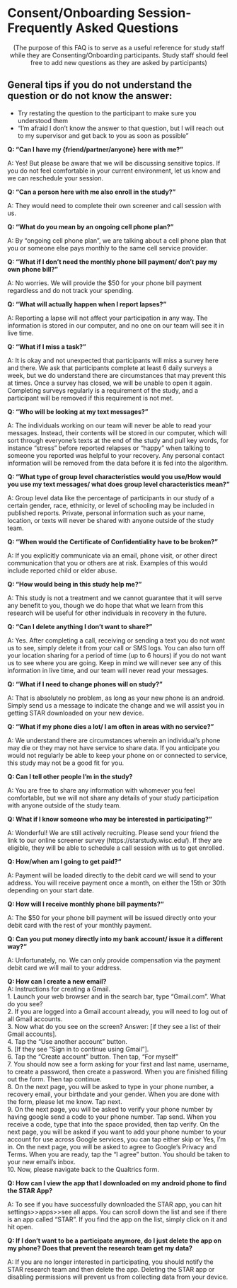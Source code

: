 # Consent/Onboarding Session-Frequently Asked Questions {#sec-faq_consent_onboarding}


<center>(The purpose of this FAQ is to serve as a useful reference for study staff while they are Consenting/Onboarding participants. Study staff should feel free to add new questions as they are asked by participants)</center>

## General tips if you do not understand the question or do not know the answer:

-   Try restating the question to the participant to make sure you understood them\
-   "I'm afraid I don't know the answer to that question, but I will reach out to my supervisor and get back to you as soon as possible"

**Q: "Can I have my {friend/partner/anyone} here with me?"**

A: Yes! But please be aware that we will be discussing sensitive topics. If you do not feel comfortable in your current environment, let us know and we can reschedule your session.

**Q: "Can a person here with me also enroll in the study?"**

A: They would need to complete their own screener and call session with us.

**Q: "What do you mean by an ongoing cell phone plan?"**

A: By "ongoing cell phone plan", we are talking about a cell phone plan that you or someone else pays monthly to the same cell service provider.

**Q: "What if I don't need the monthly phone bill payment/ don't pay my own phone bill?"**

A: No worries. We will provide the $50 for your phone bill payment regardless and do not track your spending.

**Q: "What will actually happen when I report lapses?"**

A: Reporting a lapse will not affect your participation in any way. The information is stored in our computer, and no one on our team will see it in live time.

**Q: "What if I miss a task?"**

A: It is okay and not unexpected that participants will miss a survey here and there. We ask that participants complete at least 6 daily surveys a week, but we do understand there are circumstances that may prevent this at times.
Once a survey has closed, we will be unable to open it again. Completing surveys regularly is a requirement of the study, and a participant will be removed if this requirement is not met.

**Q: "Who will be looking at my text messages?"**

A: The individuals working on our team will never be able to read your messages. Instead, their contents will be stored in our computer, which will sort through everyone's texts at the end of the study and pull key words, for instance "stress" before reported relapses or "happy" when talking to someone you reported was helpful to your recovery. Any personal contact information will be removed from the data before it is fed into the algorithm.

**Q: "What type of group level characteristics would you use/How would you use my text messages/ what does group level characteristics mean?"**

A: Group level data like the percentage of participants in our study of a certain gender, race, ethnicity, or level of schooling may be included in published reports. Private, personal information such as your name, location, or texts will never be shared with anyone outside of the study team.


**Q: "When would the Certificate of Confidentiality have to be broken?"**

A: If you explicitly communicate via an email, phone visit, or other direct communication that you or others are at risk. Examples of this would include reported child or elder abuse.

**Q: "How would being in this study help me?"**

A: This study is not a treatment and we cannot guarantee that it will serve any benefit to you, though we do hope that what we learn from this research will be useful for other individuals in recovery in the future.


**Q: "Can I delete anything I don't want to share?"**

A: Yes. After completing a call, receiving or sending a text you do not want us to see, simply delete it from your call or SMS logs. You can also turn off your location sharing for a period of time (up to 6 hours) if you do not want us to see where you are going.
Keep in mind we will never see any of this information in live time, and our team will never read your messages.

**Q: "What if I need to change phones will on study?"**

A: That is absolutely no problem, as long as your new phone is an android. Simply send us a message to indicate the change and we will assist you in getting STAR downloaded on your new device.

**Q: "What if my phone dies a lot/ I am often in areas with no service?"**

A: We understand there are circumstances wherein an individual's phone may die or they may not have service to share data. If you anticipate you would not regularly be able to keep your phone on or connected to service, this study may not be a good fit for you.


**Q: Can I tell other people I'm in the study?**

A: You are free to share any information with whomever you feel comfortable, but we will not share any details of your study participation with anyone outside of the study team.

**Q: What if I know someone who may be interested in participating?"**

A: Wonderful! We are still actively recruiting. Please send your friend the link to our online screener survey (https://starstudy.wisc.edu/). If they are eligible, they will be able to schedule a call session with us to get enrolled.

**Q: How/when am I going to get paid?"**

A: Payment will be loaded directly to the debit card we will send to your address. You will receive payment once a month, on either the 15th or 30th depending on your start date.

**Q: How will I receive monthly phone bill payments?"**

A: The $50 for your phone bill payment will be issued directly onto your debit card with the rest of your monthly payment.

**Q: Can you put money directly into my bank account/ issue it a different way?"**

A: Unfortunately, no. We can only provide compensation via the payment debit card we will mail to your address.

**Q: How can I create a new email?**\
A: Instructions for creating a Gmail.\
1. Launch your web browser and in the search bar, type "Gmail.com". What do you see?\
2. If you are logged into a Gmail account already, you will need to log out of all Gmail accounts.\
3. Now what do you see on the screen? Answer: \[if they see a list of their Gmail accounts\].\
4. Tap the "Use another account" button.\
5. \[If they see "Sign in to continue using Gmail"\].\
6. Tap the "Create account" button. Then tap, "For myself" \
7. You should now see a form asking for your first and last name, username, to create a password, then create a password. When you are finished filling out the form. Then tap continue.\
8. On the next page, you will be asked to type in your phone number, a recovery email, your birthdate and your gender. When you are done with the form, please let me know. Tap next.\
9. On the next page, you will be asked to verify your phone number by having google send a code to your phone number. Tap send. When you receive a code, type that into the space provided, then tap verify. On the next page, you will be asked if you want to add your phone number to your account for use across Google services, you can tap either skip or Yes, I'm in. On the next page, you will be asked to agree to Google's Privacy and Terms. When you are ready, tap the "I agree" button. You should be taken to your new email's inbox.\
10. Now, please navigate back to the Qualtrics form.

**Q: How can I view the app that I downloaded on my android phone to find the STAR App?**

A: To see if you have successfully downloaded the STAR app, you can hit settings\>\>apps\>\>see all apps. You can scroll down the list and see if there is an app called "STAR". If you find the app on the list, simply click on it and hit open.\

**Q: If I don't want to be a participate anymore, do I just delete the app on my phone? Does that prevent the research team get my data?**  

A: If you are no longer interested in participating, you should notify the STAR research team and then delete the app. Deleting the STAR app or disabling permissions will prevent us from collecting data from your device.  



